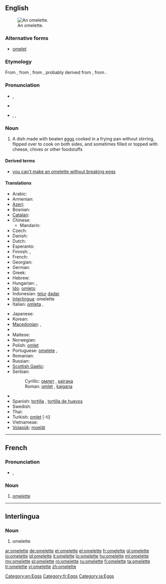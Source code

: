 ==English==
[[Image:Omelett.jpg|thumb|right|An omelette.]]

===Alternative forms===
* [[omelet]] {{italbrac|chiefly US}}

===Etymology===
From {{etyl|fr}} {{term|omelette|lang=fr}}, from {{term|alemette|lang=fr}}, from {{term|alemelle||knife blade|lang=fr}}, probably derived from {{term|lemelle|la lemelle|lang=fr}}, from {{etyl|la}} {{term|lamella||thin plate|lang=la}}.

===Pronunciation===
* {{a|Australia|UK}} {{IPA|/ˈɒm.lət/}}, {{SAMPA|/"Qm.l@t/}}
* {{audio|en-uk-omelette.ogg|Audio (UK)}}
* {{a|US}} {{enPR|ŏm'ə-lĭt|ŏm'lĭt}}, {{IPA|/ˈɑməlɪt/|/ɑmlɪt/}}, {{SAMPA|/Am@lIt/|/AmlIt/}}

{{rfp|lang=en|US pronunciations need verifying}}

===Noun===
{{wikipedia}}
{{en-noun}}

# A dish made with beaten [[egg]]s cooked in a frying pan without stirring, flipped over to cook on both sides, and sometimes filled or topped with cheese, chives or other foodstuffs

====Derived terms====
* [[you can't make an omelette without breaking eggs]]

====Translations====
{{trans-top|dish made with beaten eggs}}
* Arabic: {{t|ar|العجة|sc=Arab}}
* Armenian: {{t-|hy|ձվածեղ|tr=jvaçeġ}}
* [[Azeri]]: {{t|az|qayğanaq}}
* Bosnian: {{t-|bs|omlet|m}}
* [[Catalan]]: {{t|ca|truita|f}}
* Chinese:
** Mandarin: {{t-|cmn|煎蛋饼|tr=jiāndànbǐng|sc=Hani}}
* Czech: {{t-|cs|omeleta|f}}
* Danish: {{t-|da|omelet|c}}
* Dutch: {{t+|nl|omelet|f}}
* Esperanto: {{t-|eo|omleto|xs=Esperanto}}
* Finnish: {{t+|fi|munakas}}, {{t+|fi|omeletti}}
* French: {{t+|fr|omelette|f}}
* Georgian: {{t|ka|ომლეტი|tr=omleti|sc=Geor}}
* German: {{t+|de|Omelett|n}}
* Greek: {{t+|el|ομελέτα|tr=omeléta}}
* Hebrew: {{t+|he|חביתה|f|tr=havita}}
* Hungarian: {{t+|hu|omlett}}, {{t-|hu|tojáslepény}}
* [[Ido]]: [[omleto]]
* Indonesian: [[telur]] [[dadar]]
* [[Interlingua]]: omelette
* Italian: [[omleta]] {{f}}, {{t|it|frittata|f}}
{{trans-mid}}
* Japanese: {{t+|ja|オムレツ|tr=omuretsu}}
* Korean: {{t|ko|오믈렛|tr=omeulles|sc=Kore}}
* [[Macedonian]]: {{t-|mk|омлет|m|tr=ómlet}},  {{t-|mk|кајгана|f|tr=kájgana}}
* {{trreq|Malay}}
* Maltese: {{t-|mt|froġa|xs=Maltese}}
* Norwegian: {{t|no|omelett|m}}
* Polish: [[omlet]] {{m}}
* Portuguese: [[omelete]] {{f}}, {{t|pt|fritada|f}}
* Romanian: {{t|ro|omletă}}
* Russian: {{t+|ru|омлет|m|tr=omlét}}
* [[Scottish Gaelic]]: {{t-|gd|bonnach-uighe|m|xs=Scottish Gaelic}}
* Serbian:
*: Cyrillic: [[омлет]] {{m}}, [[кајгана]] {{f|p}}
*: Roman: [[omlet]] {{m}}, [[kajgana]] {{f|p}}
* {{trreq|sh}}
* Spanish: [[tortilla]] {{f}} {{qualifier|Spain}}, [[tortilla de huevos]]
* Swedish: {{t+|sv|omelett|c}}
* Thai: {{t|th|ไข่เจียว|tr=kài jieow |sc=Thai}}
* Turkish: [[omlet]] [-ti]
* Vietnamese: {{t|vi|món trứng tráng}}
* [[Volapük]]: [[moelät]]
{{trans-bottom}}

[[Category:en:Eggs]]

----

==French==

===Pronunciation===
* {{IPA|/ˈɔm(ə)lɛt(ə)/|lang=fr}}, {{SAMPA|/"Om(@)lEt(@)/}}

===Noun===
{{fr-noun|f}}

# [[#English|omelette]]

[[Category:fr:Eggs]]

----

==Interlingua==

===Noun===
{{ia-noun}}

# omelette

[[Category:ia:Eggs]]

[[ar:omelette]]
[[de:omelette]]
[[et:omelette]]
[[el:omelette]]
[[fr:omelette]]
[[gl:omelette]]
[[io:omelette]]
[[id:omelette]]
[[it:omelette]]
[[lo:omelette]]
[[hu:omelette]]
[[ml:omelette]]
[[my:omelette]]
[[pl:omelette]]
[[ro:omelette]]
[[ru:omelette]]
[[fi:omelette]]
[[ta:omelette]]
[[tr:omelette]]
[[vi:omelette]]
[[zh:omelette]]